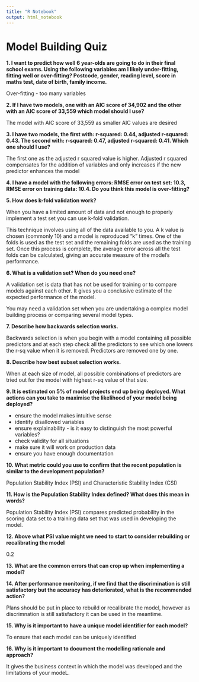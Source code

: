 ```yaml
---
title: "R Notebook"
output: html_notebook
---
```


# Model Building Quiz

**1. I want to predict how well 6 year-olds are going to do in their final school exams. Using the following variables am I likely under-fitting, fitting well or over-fitting? Postcode, gender, reading level, score in maths test, date of birth, family income.**


Over-fitting - too many variables 


**2. If I have two models, one with an AIC score of 34,902 and the other with an AIC score of 33,559 which model should I use?**


The model with AIC score of 33,559 as smaller AIC values are desired

**3. I have two models, the first with: r-squared: 0.44, adjusted r-squared: 0.43. The second with: r-squared: 0.47, adjusted r-squared: 0.41. Which one should I use?**

The first one as the adjusted r squared value is higher. Adjusted r squared compensates for the addition of variables and only increases if the new predictor enhances the model 

**4. I have a model with the following errors: RMSE error on test set: 10.3, RMSE error on training data: 10.4. Do you think this model is over-fitting?**



**5. How does k-fold validation work?**

When you have a limited amount of data and not enough to properly implement a test set you can use k-fold validation.

This technique involves using all of the data available to you. A k value is chosen (commonly 10) and a model is reproduced "k" times. One of the folds is used as the test set and the remaining folds are used as the training set. Once this process is complete, the average error across all the test folds can be calculated, giving an accurate measure of the model's performance.

**6. What is a validation set? When do you need one?**

A validation set is data that has not be used for training or to compare models against each other. It gives you a conclusive estimate of the expected performance of the model.

You may need a validation set when you are undertaking a complex model building process or comparing several model types.

**7. Describe how backwards selection works.**

Backwards selection is when you begin with a model containing all possible predictors and at each step check all the predictors to see which one lowers the r-sq value when it is removed. Predictors are removed one by one.

**8. Describe how best subset selection works.**

When at each size of model, all possible combinations of predictors are tried out for the model with highest r-sq value of that size.

**9. It is estimated on 5% of model projects end up being deployed. What actions can you take to maximise the likelihood of your model being deployed? **

- ensure the model makes intuitive sense
- identify disallowed variables 
- ensure explainability - is it easy to distinguish the most powerful variables?
- check validity for all situations  
- make sure it will work on production data
- ensure you have enough documentation

**10. What metric could you use to confirm that the recent population is similar to the development population?**

Population Stability Index (PSI) and Characteristic Stability Index (CSI)

**11. How is the Population Stability Index defined? What does this mean in words?**

Population Stability Index (PSI) compares predicted probability in the scoring data set to a training data set that was used in developing the model.

**12. Above what PSI value might we need to start to consider rebuilding or recalibrating the model**

0.2 

**13. What are the common errors that can crop up when implementing a model?**



**14. After performance monitoring, if we find that the discrimination is still satisfactory but the accuracy has deteriorated, what is the recommended action?**

Plans should be put in place to rebuild or recalibrate the model, however as discrimnation is still satisfactory it can be used in the meantime.

**15. Why is it important to have a unique model identifier for each model?**

To ensure that each model can be uniquely identified

**16. Why is it important to document the modelling rationale and approach?**

It gives the business context in which the model was developed and the limitations of your modeL. 
